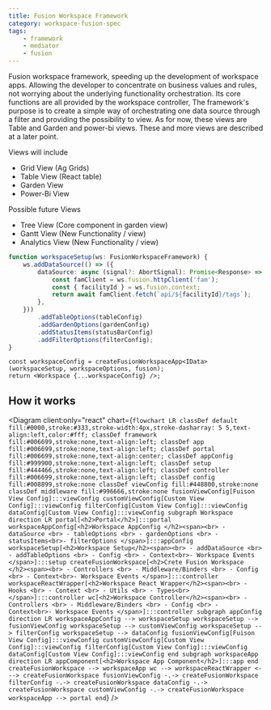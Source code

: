 ---
title: Fusion Workspace Framework
category: workspace-fusion-spec
tags:
    - framework
    - mediator
    - fusion
---


Fusion workspace framework, speeding up the development of workspace apps. Allowing the developer to concentrate on business values and rules, not worrying about the underlying functionality orchestration. Its core functions are all provided by the workspace controller, The framework's purpose is to create a simple way of orchestrating one data source through a filter and providing the possibility to view. As for now, these views are Table and Garden and power-bi views. These and more views are described at a later point.

Views will include

-   Grid View (Ag Grids)
-   Table View (React table)
-   Garden View
-   Power-Bi View

Possible future Views

-   Tree View (Core component in garden view)
-   Gantt View (New Functionality / view)
-   Analytics View (New Functionality / view)

```ts
function workspaceSetup(ws: FusionWorkspaceFramework) {
	ws.addDataSource(() => ({
		dataSource: async (signal?: AbortSignal): Promise<Response> => {
			const famClient = ws.fusion.httpClient('fam');
			const { facilityId } = ws.fusion.context;
			return await famClient.fetch(`api/${facilityId}/tags`);
		},
	}))
		.addTableOptions(tableConfig)
		.addGardenOptions(gardenConfig)
		.addStatusItems(statusBarConfig)
		.addFilterOptions(filterConfig);
}
```

```tsx
const workspaceConfig = createFusionWorkspaceApp<IData>(workspaceSetup, workspaceOptions, fusion);
return <Workspace {...workspaceConfig} />;
```

## How it works

<Diagram
	client:only="react"
	chart={`flowchart LR
    classDef default fill:#0000,stroke:#333,stroke-width:4px,stroke-dasharray: 5 5,text-align:left,color:#fff;
    classDef framework fill:#006699,stroke:none,text-align:left;
    classDef app fill:#006699,stroke:none,text-align:left;
    classDef portal fill:#006699,stroke:none,text-align:center;
    classDef appConfig fill:#999900,stroke:none,text-align:left;
    classDef setup fill:#444466,stroke:none,text-align:left;
    classDef controller fill:#006699,stroke:none,text-align:left;
    classDef config fill:#008899,stroke:none
    classDef viewConfig fill:#448800,stroke:none
    classDef middleware fill:#996666,stroke:none
        fusionViewConfig[Fuison View Config]:::viewConfig
        customViewConfig[Custom View Config]:::viewConfig
        filterConfig[Custom View Config]:::viewConfig
        dataConfig[Custom View Config]:::viewConfig
    subgraph Workspace
        direction LR
        portal[<h2>Portal</h2>]:::portal
        workspaceAppConfig[<h2>Workspace AppConfig </h2><span><br> - dataSource <br> - tableOptions <br> - gardenOptions <br> - statusItems<br>- filterOptions </span>]:::appConfig
        workspaceSetup[<h2>Workspace Setup</h2><span><br> - addDataSource <br> - addTableOptions <br> - Config <br> - Context<br>- Workspace Events </span>]:::setup
        createFusionWorkspace[<h2>Crete Fusion Workspace </h2><span><br> - Controllers <br> - Middleware/Binders <br> - Config <br> - Context<br>- Workspace Events </span>]:::controller
        workspaceReactWrapper[<h2>Workspace React Wrapper</h2><span><br> - Hooks <br> - Context <br> - Utils <br> - Types<br></span>]:::controller
        wc[<h2>Workspace Controller</h2><span><br> - Controllers <br> - Middleware/Binders <br> - Config <br> - Context<br>- Workspace Events </span>]:::controller
        subgraph appConfig
            direction LR
            workspaceAppConfig --> workspaceSetup
            workspaceSetup --> fusionViewConfig
            workspaceSetup --> customViewConfig
            workspaceSetup --> filterConfig
            workspaceSetup --> dataConfig
        fusionViewConfig[Fuison View Config]:::viewConfig
        customViewConfig[Custom View Config]:::viewConfig
        filterConfig[Custom View Config]:::viewConfig
        dataConfig[Custom View Config]:::viewConfig
        end
        subgraph workspaceApp
            direction LR
            appComponent[<h2>Workspace App Component</h2>]:::app
        end
        createFusionWorkspace --> workspaceApp
        wc --> workspaceReactWrapper <---> createFusionWorkspace
        fusionViewConfig -.-> createFusionWorkspace
        filterConfig -.-> createFusionWorkspace
        dataConfig -.-> createFusionWorkspace
        customViewConfig -.-> createFusionWorkspace
        workspaceApp --> portal
    end`}
/>
